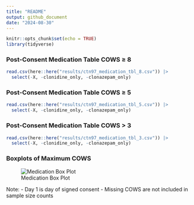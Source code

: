 ```yaml
---
title: "README"
output: github_document
date: "2024-08-30"
---
```


```r
knitr::opts_chunk$set(echo = TRUE)
library(tidyverse)
```

### Post-Consent Medication Table COWS &ge; 8
```r
read.csv(here::here("results/ctn97_medication_tbl_8.csv")) |>
  select(-X, -clonidine_only, -clonazepam_only) 
```

### Post-Consent Medication Table COWS &ge; 5
```r
read.csv(here::here("results/ctn97_medication_tbl_5.csv")) |>
  select(-X, -clonidine_only, -clonazepam_only) 
```

### Post-Consent Medication Table COWS > 3
```r
read.csv(here::here("results/ctn97_medication_tbl_3.csv")) |>
  select(-X, -clonidine_only, -clonazepam_only) 
```

### Boxplots of Maximum COWS
![Medication Box Plot](mediation_box_plot.png)

Note:
- Day 1 is day of signed consent
- Missing COWS are not included in sample size counts

